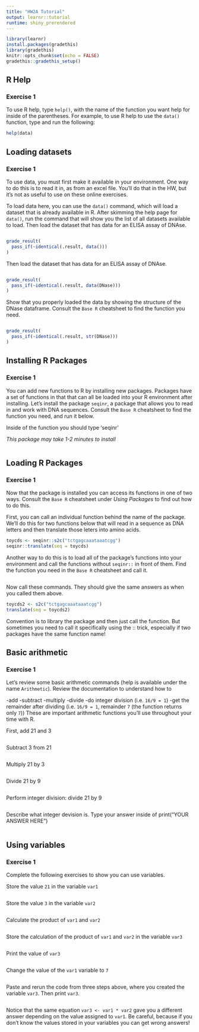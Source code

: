 ```yaml
---
title: "HW2A Tutorial"
output: learnr::tutorial
runtime: shiny_prerendered
---
```


```r
library(learnr)
install.packages(gradethis)
library(gradethis)
knitr::opts_chunk$set(echo = FALSE)
gradethis::gradethis_setup()
```


## R Help

### Exercise 1

To use R help, type `help()`, with the name of the function you want help for inside of the parentheses. For example, to use R help to use the `data()` function, type and run the following:

```r
help(data)
```

## Loading datasets

### Exercise 1

To use data, you must first make it available in your environment. One way to do this is to read it in, as from an excel file. You'll do that in the HW, but it's not as useful to use on these online exercises.

To load data here, you can use the `data()` command, which will load a dataset that is already available in R. After skimming the help page for `data()`, run the command that will show you the list of all datasets available to load. Then load the dataset that has data for an ELISA assay of DNAse.

```r


```

```r
grade_result(
  pass_if(~identical(.result, data()))
)
```

Then load the dataset that has data for an ELISA assay of DNAse.

```r

```

```r
grade_result(
  pass_if(~identical(.result, data(DNase)))
)
```

Show that you properly loaded the data by showing the structure of the DNase dataframe.
Consult the `Base R` cheatsheet to find the function you need. 

```r


```

```r
grade_result(
  pass_if(~identical(.result, str(DNase)))
)
```

## Installing R Packages

### Exercise 1

You can add new functions to R by installing new packages. Packages have a set of functions in that that can all be loaded into your R environment after installing. Let's install the package `seqinr`, a package that allows you to read in and work with DNA sequences. Consult the `Base R` cheatsheet to find the function you need, and run it below.

Inside of the function you should type 'seqinr'

*This package may take 1-2 minutes to install*

```r

```

## Loading R Packages

### Exercise 1

Now that the package is installed you can access its functions in one of two ways. Consult the `Base R` cheatsheet under *Using Packages* to find out how to do this.

First, you can call an individual function behind the name of the package. We'll do this for two functions below that will read in a sequence as DNA letters and then translate those leters into amino acids.

```r
toycds <- seqinr::s2c("tctgagcaaataaatcgg")
seqinr::translate(seq = toycds)
```

Another way to do this is to load all of the package's functions into your environment and call the functions without `seqinr::` in front of them. Find the function you need in the `Base R` cheatsheet and call it.

```r

```

Now call these commands. They should give the same answers as when you called them above.

```r
toycds2 <- s2c("tctgagcaaataaatcgg")
translate(seq = toycds2)
```

Convention is to library the package and then just call the function. But sometimes you need to call it specifically using the :: trick, especially if two packages have the same function name!

## Basic arithmetic

### Exercise 1

Let's review some basic arithmetic commands (help is available under the name `Arithmetic`). Review the documentation to understand how to

-add
-subtract
-multiply
-divide
-do integer division (i.e. `16/9 = 1`)
-get the remainder after dividing (i.e. `16/9 = 1`, remainder `7` (the function returns only `7`))
These are important arithmetic functions you'll use throughout your time with R.

First, add 21 and 3

```r

```

Subtract 3 from 21

```r

```

Multiply 21 by 3

```r

```

Divide 21 by 9

```r

```

Perform integer division: divide 21 by 9

```r

```

Describe what integer devision is. Type your answer inside of print("YOUR ANSWER HERE")

```r

```

## Using variables

### Exercise 1

Complete the following exercises to show you can use variables.

Store the value `21` in the variable `var1`

```r

```

Store the value `3` in the variable `var2`

```r

```

Calculate the product of `var1` and `var2`

```r

```

Store the calculation of the product of `var1` and `var2` in the variable `var3`

```r

```

Print the value of `var3`

```r

```

Change the value of the `var1` variable to `7`

```r

```

Paste and rerun the code from three steps above, where you created the variable `var3`. Then print `var3`.

```r

```

Notice that the same equation `var3 <- var1 * var2` gave you a different answer depending on the value assigned to `var1`. Be careful, because if you don't know the values stored in your variables you can get wrong answers!